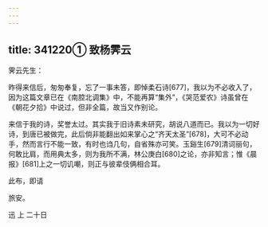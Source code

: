 ```yaml
---
---
---
```

title: 341220① 致杨霁云
---




霁云先生：

昨得来信后，匆匆奉复，忘了一事未答，即悼柔石诗[677]，我以为不必收入了，因为这篇文章已在《南腔北调集》中，不能再算“集外”，《哭范爱农》诗虽曾在《朝花夕拾》中说过，但非全篇，故当又作别论。

来信于我的诗，奖誉太过。其实我于旧诗素未研究，胡说八道而已。我以为一切好诗，到唐已被做完，此后倘非能翻出如来掌心之“齐天太圣”[678]，大可不必动手，然而言行不能一致，有时也诌几句，自省殊亦可笑。玉谿生[679]清词丽句，何敢比肩，而用典太多，则为我所不满，林公庚白[680]之论，亦非知言；惟《晨报》[681]上之一切讥嘲，则正与彼辈伎俩相合耳。

此布，即请

旅安。

迅 上 二十日
